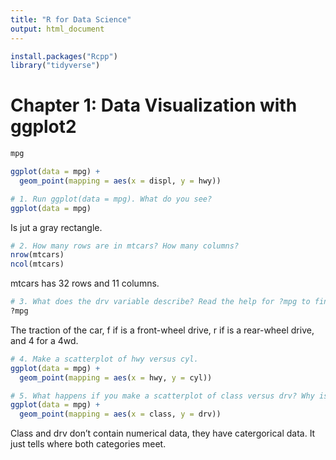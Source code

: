 ```yaml
---
title: "R for Data Science"
output: html_document
---
```


```r
install.packages("Rcpp")
library("tidyverse")
```

# Chapter 1: Data Visualization with ggplot2

```r
mpg
```

```r
ggplot(data = mpg) +
  geom_point(mapping = aes(x = displ, y = hwy))
```

```r
# 1. Run ggplot(data = mpg). What do you see?
ggplot(data = mpg)
```

Is jut a gray rectangle.

```r
# 2. How many rows are in mtcars? How many columns?
nrow(mtcars)
ncol(mtcars)
```

mtcars has 32 rows and 11 columns.

```r
# 3. What does the drv variable describe? Read the help for ?mpg to find out.
?mpg
```

The traction of the car, f if is a front-wheel drive,
r if is a rear-wheel drive, and 4 for a 4wd.

```r
# 4. Make a scatterplot of hwy versus cyl.
ggplot(data = mpg) +
  geom_point(mapping = aes(x = hwy, y = cyl))
```

```r
# 5. What happens if you make a scatterplot of class versus drv? Why is the plot not useful?
ggplot(data = mpg) +
  geom_point(mapping = aes(x = class, y = drv))
```

Class and drv don't contain numerical data, they have catergorical data. It just tells where both categories meet. 